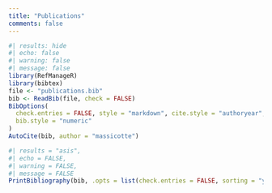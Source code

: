 ```yaml
---
title: "Publications"
comments: false
---
```


```r
#| results: hide
#| echo: false
#| warning: false
#| message: false
library(RefManageR)
library(bibtex)
file <- "publications.bib"
bib <- ReadBib(file, check = FALSE)
BibOptions(
  check.entries = FALSE, style = "markdown", cite.style = "authoryear",
  bib.style = "numeric"
)
AutoCite(bib, author = "massicotte")
```

```r
#| results = "asis",
#| echo = FALSE,
#| warning = FALSE,
#| message = FALSE
PrintBibliography(bib, .opts = list(check.entries = FALSE, sorting = "ydnt", max.names = 999, no.print.fields = c("url")))
```
